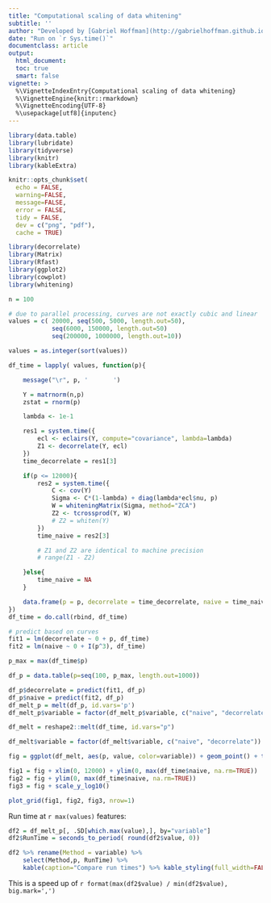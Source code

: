```yaml
---
title: "Computational scaling of data whitening"
subtitle: ''
author: "Developed by [Gabriel Hoffman](http://gabrielhoffman.github.io/)"
date: "Run on `r Sys.time()`"
documentclass: article
output: 
  html_document:
  toc: true
  smart: false
vignette: >
  %\VignetteIndexEntry{Computational scaling of data whitening}
  %\VignetteEngine{knitr::rmarkdown}
  %\VignetteEncoding{UTF-8}
  %\usepackage[utf8]{inputenc}
---
```




<!--- 

cd /hpc/users/hoffmg01/build2/decorrelate/vignettes
ml git pandoc

R
system("git pull")

rmarkdown::render("computational_scaling.Rmd");

system('cp /hpc/users/hoffmg01/build2/decorrelate/vignettes/computational_scaling.html ~/www/software/decorrelate/')

https://hoffmg01.u.hpc.mssm.edu/software/decorrelate/computational_scaling.html

--->



```r
library(data.table)
library(lubridate)
library(tidyverse)
library(knitr)
library(kableExtra)

knitr::opts_chunk$set(
  echo = FALSE,
  warning=FALSE,
  message=FALSE,
  error = FALSE,
  tidy = FALSE,
  dev = c("png", "pdf"),
  cache = TRUE)
```


```r

library(decorrelate)
library(Matrix)
library(Rfast)
library(ggplot2)
library(cowplot)
library(whitening)

n = 100

# due to parallel processing, curves are not exactly cubic and linear
values = c(	20000, seq(500, 5000, length.out=50), 
			seq(6000, 150000, length.out=50)
			seq(200000, 1000000, length.out=10))

values = as.integer(sort(values))

df_time = lapply( values, function(p){

	message("\r", p, '       ')

	Y = matrnorm(n,p)
	zstat = rnorm(p)

	lambda <- 1e-1

	res1 = system.time({
		ecl <- eclairs(Y, compute="covariance", lambda=lambda)
		Z1 <- decorrelate(Y, ecl)
	})
	time_decorrelate = res1[3]

	if(p <= 12000){
		res2 = system.time({
			C <- cov(Y) 
			Sigma <- C*(1-lambda) + diag(lambda*ecl$nu, p)
			W = whiteningMatrix(Sigma, method="ZCA")
			Z2 <- tcrossprod(Y, W)
			# Z2 = whiten(Y)
		})
		time_naive = res2[3]

		# Z1 and Z2 are identical to machine precision
		# range(Z1 - Z2)

	}else{
		time_naive = NA
	}

	data.frame(p = p, decorrelate = time_decorrelate, naive = time_naive)
})
df_time = do.call(rbind, df_time)
```

```r
# predict based on curves
fit1 = lm(decorrelate ~ 0 + p, df_time)
fit2 = lm(naive ~ 0 + I(p^3), df_time)

p_max = max(df_time$p)

df_p = data.table(p=seq(100, p_max, length.out=1000))

df_p$decorrelate = predict(fit1, df_p)
df_p$naive = predict(fit2, df_p)
df_melt_p = melt(df_p, id.vars='p')
df_melt_p$variable = factor(df_melt_p$variable, c("naive", "decorrelate"))

df_melt = reshape2::melt(df_time, id.vars="p")

df_melt$variable = factor(df_melt$variable, c("naive", "decorrelate"))
```


```r
fig = ggplot(df_melt, aes(p, value, color=variable)) + geom_point() + theme_bw(16) + theme(aspect.ratio=1, plot.title = element_text(hjust = 0.5), legend.position="bottom") + xlab("Number of features") + ylab("Time in seconds") + geom_line(data=df_melt_p, aes(p, value, color=variable)) + scale_color_manual(name="Method", values = c("red", "blue")) 

fig1 = fig + xlim(0, 12000) + ylim(0, max(df_time$naive, na.rm=TRUE))
fig2 = fig + ylim(0, max(df_time$naive, na.rm=TRUE))
fig3 = fig + scale_y_log10()

plot_grid(fig1, fig2, fig3, nrow=1)
```

Run time at `r max(values)` features:
```r
df2 = df_melt_p[, .SD[which.max(value),], by="variable"]
df2$RunTime = seconds_to_period( round(df2$value, 0))

df2 %>% rename(Method = variable) %>% 
	select(Method,p, RunTime) %>% 
	kable(caption="Compare run times") %>% kable_styling(full_width=FALSE) 
```
This is a speed up of `r format(max(df2$value) / min(df2$value), big.mark=',')`































